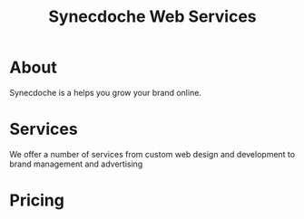 
<Header>
    <h1>
        <Logo style={{ height: `3em`, verticalAlign: `middle` }} />
        Synecdoche Web Services
    </h1>
    <p>
        <TextSwap items={[
            'Making software simple',
            'Growing your brand',
            'Generating leads',
        ]}/>
    </p>
</Header>

# About

Synecdoche is a helps you grow your brand online.

# Services

We offer a number of services from custom web design and development to brand
management and advertising

# Pricing


